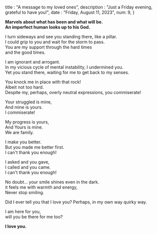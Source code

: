 
title : "A message to my loved ones",
description : "Just a Friday evening, grateful to have you!",
date : "Friday, August 11, 2023",
num: 9,
}

**Marvels about what has been and what will be.** <br />
**An imperfect human looks up to his God.**

I turn sideways and see you standing there, like a pillar. <br />
I could grip to you and wait for the storm to pass. <br />
You are my support through the hard times <br />
and the good times. <br />

I am ignorant and arrogant. <br />
In my vicious cycle of mental instability, I undermined you. <br />
Yet you stand there, waiting for me to get back to my senses. <br />

You knock me in place with that rock! <br />
Albeit not too hard. <br />
Despite my, perhaps, overly neutral expressions, you commiserate! <br />

Your struggled is mine, <br />
And mine is yours. <br />
I commiserate! <br />

My progress is yours, <br />
And Yours is mine. <br />
We are family. <br />

I make you better. <br />
But you made me better first. <br />
I can't thank you enough! <br />

I asked and you gave, <br />
I called and you came. <br />
I can't thank you enough! <br />

No doubt... your smile shines even in the dark. <br />
it feels me with warmth and energy, <br />
Never stop smiling. <br />

Did I ever tell you that I love you? Perhaps, in my own way quirky way. <br />

I am here for you, <br />
will you be there for me too? <br />

**I love you.**
